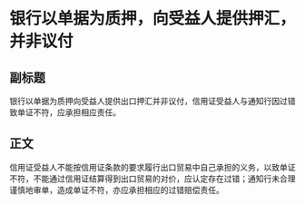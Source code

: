 # 银行以单据为质押，向受益人提供押汇，并非议付
## 副标题
银行以单据为质押向受益人提供出口押汇并非议付，信用证受益人与通知行因过错致单证不符，应承担相应责任。
## 正文
信用证受益人不能按信用证条款的要求履行出口贸易中自己承担的义务，以致单证不符，不能通过信用证结算得到出口贸易的对价，应认定存在过错；通知行未合理谨慎地审单，造成单证不符，亦应承担相应的过错赔偿责任。